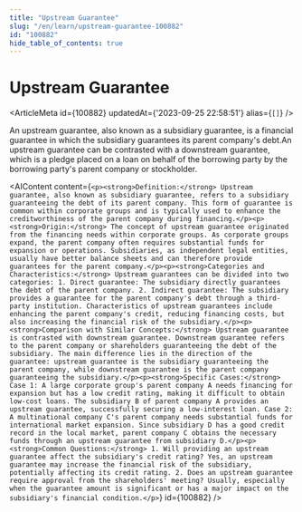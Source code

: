 ```yaml
---
title: "Upstream Guarantee"
slug: "/en/learn/upstream-guarantee-100882"
id: "100882"
hide_table_of_contents: true
---
```



# Upstream Guarantee

<ArticleMeta id={100882} updatedAt={'2023-09-25 22:58:51'} alias={`[]`} />
<div className='border-solid border-b border-t-0 my-4 border-[var(--ifm-color-gray-300)]' />

An upstream guarantee, also known as a subsidiary guarantee, is a financial guarantee in which the subsidiary guarantees its parent company's debt.An upstream guarantee can be contrasted with a downstream guarantee, which is a pledge placed on a loan on behalf of the borrowing party by the borrowing party's parent company or stockholder.

<AIContent content={`<p><strong>Definition:</strong> Upstream guarantee, also known as subsidiary guarantee, refers to a subsidiary guaranteeing the debt of its parent company. This form of guarantee is common within corporate groups and is typically used to enhance the creditworthiness of the parent company during financing.</p><p><strong>Origin:</strong> The concept of upstream guarantee originated from the financing needs within corporate groups. As corporate groups expand, the parent company often requires substantial funds for expansion or operations. Subsidiaries, as independent legal entities, usually have better balance sheets and can therefore provide guarantees for the parent company.</p><p><strong>Categories and Characteristics:</strong> Upstream guarantees can be divided into two categories: 1. Direct guarantee: The subsidiary directly guarantees the debt of the parent company. 2. Indirect guarantee: The subsidiary provides a guarantee for the parent company's debt through a third-party institution. Characteristics of upstream guarantees include enhancing the parent company's credit, reducing financing costs, but also increasing the financial risk of the subsidiary.</p><p><strong>Comparison with Similar Concepts:</strong> Upstream guarantee is contrasted with downstream guarantee. Downstream guarantee refers to the parent company or shareholders guaranteeing the debt of the subsidiary. The main difference lies in the direction of the guarantee: upstream guarantee is the subsidiary guaranteeing the parent company, while downstream guarantee is the parent company guaranteeing the subsidiary.</p><p><strong>Specific Cases:</strong> Case 1: A large corporate group's parent company A needs financing for expansion but has a low credit rating, making it difficult to obtain low-cost loans. The subsidiary B of parent company A provides an upstream guarantee, successfully securing a low-interest loan. Case 2: A multinational company C's parent company needs substantial funds for international market expansion. Since subsidiary D has a good credit record in the local market, parent company C obtains the necessary funds through an upstream guarantee from subsidiary D.</p><p><strong>Common Questions:</strong> 1. Will providing an upstream guarantee affect the subsidiary's credit rating? Yes, an upstream guarantee may increase the financial risk of the subsidiary, potentially affecting its credit rating. 2. Does an upstream guarantee require approval from the shareholders' meeting? Usually, especially when the guarantee amount is significant or has a major impact on the subsidiary's financial condition.</p>`} id={100882} />
